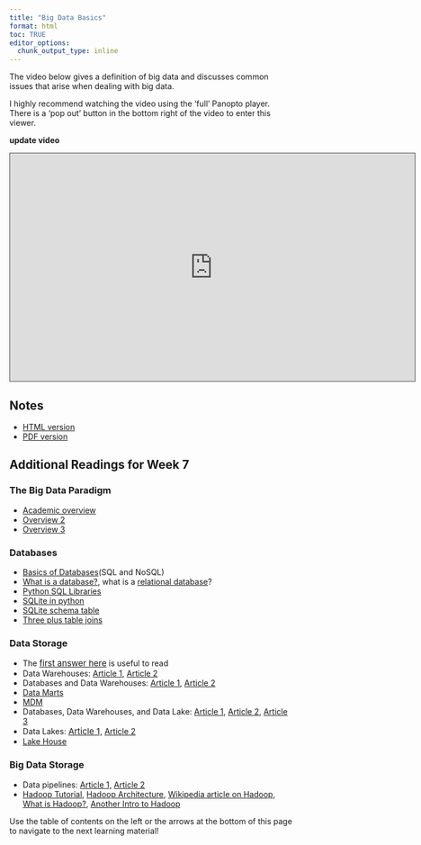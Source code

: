 ```yaml
---
title: "Big Data Basics"
format: html
toc: TRUE
editor_options: 
  chunk_output_type: inline
---
```


The video below gives a definition of big data and discusses common issues that arise when dealing with big data.

I highly recommend watching the video using the 'full' Panopto player. There is a 'pop out' button in the bottom right of the video to enter this viewer.

**update video**
```{=html}
<iframe src="https://ncsu.hosted.panopto.com/Panopto/Pages/Embed.aspx?id=ae82211f-546d-4e2d-9c91-b0fe018434ea&autoplay=false&offerviewer=true&showtitle=true&showbrand=true&captions=false&interactivity=all" height="405" width="720" style="border: 1px solid #464646;" allowfullscreen allow="autoplay" aria-label="Panopto Embedded Video Player" aria-description="13-EDA" ></iframe>
```

## Notes

- <a href = "01-Big_Data_Basics.html" target = "_blank">HTML version</a>
- <a href = "PDFs/01-Big_Data_Basics.pdf" target = "_blank">PDF version</a>


## Additional Readings for Week 7

### The Big Data Paradigm

- <a href="https://www.sciencedirect.com/science/article/pii/S0268401214001066" target="_blank">Academic overview</a>
- <a href="https://www.suse.com/c/rancher_blog/an-introduction-to-big-data-concepts/" target="_blank">Overview 2</a>
- <a href="https://www.oracle.com/big-data/what-is-big-data/" target="_blank">Overview 3</a>

### Databases

- <a href="https://towardsdatascience.com/datastore-choices-sql-vs-nosql-database-ebec24d56106" target="_blank">Basics of Databases</a>(SQL and NoSQL)
- <a href="https://www.oracle.com/database/what-is-database/" target="_blank">What is a database?</a>, what is a <a href="https://www.oracle.com/database/what-is-a-relational-database/" target="_blank">relational database</a>?
- <a href="https://realpython.com/python-sql-libraries/" target="_blank">Python SQL Libraries</a>
- <a href="https://pynative.com/python-sqlite/" target="_blank">SQLite in python</a>
- <a href="https://www.sqlite.org/schematab.html" target="_blank">SQLite schema table</a>
- <a href="https://learnsql.com/blog/how-to-join-3-tables-or-more-in-sql/" target="_blank">Three plus table joins</a>

### Data Storage

- The <a href="https://stackoverflow.com/questions/43524694/where-does-big-data-go-and-how-is-it-stored" target="_blank" style="background-color: rgb(255, 255, 255); font-size: 0.9375rem;">first answer here</a> is useful to read
- Data Warehouses: <a href="https://www.oracle.com/database/what-is-a-data-warehouse/" target="_blank">Article 1</a>, <a href="https://aws.amazon.com/data-warehouse/" target="_blank">Article 2</a>
- Databases and Data Warehouses: <a href="https://www.healthcatalyst.com/insights/database-vs-data-warehouse-a-comparative-review/" target="_blank">Article 1</a>, <a href="https://panoply.io/data-warehouse-guide/the-difference-between-a-database-and-a-data-warehouse/" target="_blank">Article 2</a>
- <a href="https://www.ibm.com/cloud/learn/data-mart#:~:text=A%20data%20mart%20is%20a,through%20an%20entire%20data%20warehouse." target="_blank">Data Marts</a>
- <a href="https://blogs.sas.com/content/datamanagement/2017/04/27/mdm-different-data-warehousing/" target="_blank">MDM</a>
- Databases, Data Warehouses, and Data Lake: <a href="https://venturebeat.com/2021/04/28/understanding-when-to-use-a-database-data-lake-or-data-warehouse/" target="_blank">Article 1</a>, <a href="https://www.bmc.com/blogs/data-lake-vs-data-warehouse-vs-database-whats-the-difference/" target="_blank">Article 2</a>, <a href="https://www.sas.com/en_us/insights/articles/data-management/data-lake-and-data-warehouse-know-the-difference.html" target="_blank">Article 3</a>
- Data Lakes: <a href="https://lakefs.io/data-lakes/" target="_blank" style="background-color: rgb(255, 255, 255); font-size: 0.9375rem;">Article 1,</a> <a href="https://www.sas.com/en_us/insights/articles/data-management/data-lake-and-data-warehouse-know-the-difference.html" target="_blank">Article 2</a>
- <a href="https://databricks.com/blog/2020/01/30/what-is-a-data-lakehouse.html" target="_blank">Lake House</a>

### Big Data Storage

- Data pipelines: <a href="https://streamsets.com/learn/data-pipelines/" target="_blank">Article 1,</a> <a href="https://medium.com/world-of-iot/93-understanding-the-basics-of-any-iot-data-pipeline-from-ingress-capture-to-processing-to-7538a5632478" target="_blank">Article 2</a>
- <a href="https://www.tutorialspoint.com/hadoop/index.htm" target="_blank">Hadoop Tutorial</a>,&nbsp;<a href="https://hadoop.apache.org/docs/r1.2.1/hdfs_design.html" target="_blank">Hadoop Architecture</a>, <a href="https://en.wikipedia.org/wiki/Apache_Hadoop" target="_blank">Wikipedia article on Hadoop</a>, <a href="https://aws.amazon.com/emr/details/hadoop/what-is-hadoop/" target="_blank">What is Hadoop?</a>, <a href="https://www.sas.com/en_us/insights/big-data/hadoop.html" target="_blank">Another Intro to Hadoop</a>


Use the table of contents on the left or the arrows at the bottom of this page to navigate to the next learning material!
